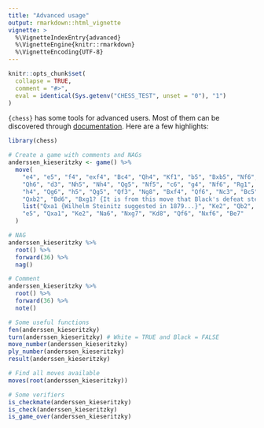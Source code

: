```yaml
---
title: "Advanced usage"
output: rmarkdown::html_vignette
vignette: >
  %\VignetteIndexEntry{advanced}
  %\VignetteEngine{knitr::rmarkdown}
  %\VignetteEncoding{UTF-8}
---
```


```r
knitr::opts_chunk$set(
  collapse = TRUE,
  comment = "#>",
  eval = identical(Sys.getenv("CHESS_TEST", unset = "0"), "1")
)
```

`{chess}` has some tools for advanced users. Most of them can be discovered
through [documentation](https://curso-r.github.io/chess/reference/index.html).
Here are a few highlights:

```r
library(chess)

# Create a game with comments and NAGs
anderssen_kieseritzky <- game() %>%
  move(
    "e4", "e5", "f4", "exf4", "Bc4", "Qh4", "Kf1", "b5", "Bxb5", "Nf6", "Nf3",
    "Qh6", "d3", "Nh5", "Nh4", "Qg5", "Nf5", "c6", "g4", "Nf6", "Rg1", "cxb5",
    "h4", "Qg6", "h5", "Qg5", "Qf3", "Ng8", "Bxf4", "Qf6", "Nc3", "Bc5", "Nd5",
    "Qxb2", "Bd6", "Bxg1? {It is from this move that Black's defeat stems.}",
    list("Qxa1 {Wilhelm Steinitz suggested in 1879...}", "Ke2", "Qb2", "Kd2", "Bxg1"),
    "e5", "Qxa1", "Ke2", "Na6", "Nxg7", "Kd8", "Qf6", "Nxf6", "Be7"
  )

# NAG
anderssen_kieseritzky %>%
  root() %>%
  forward(36) %>%
  nag()

# Comment
anderssen_kieseritzky %>%
  root() %>%
  forward(36) %>%
  note()

# Some useful functions
fen(anderssen_kieseritzky)
turn(anderssen_kieseritzky) # White = TRUE and Black = FALSE
move_number(anderssen_kieseritzky)
ply_number(anderssen_kieseritzky)
result(anderssen_kieseritzky)

# Find all moves available
moves(root(anderssen_kieseritzky))

# Some verifiers
is_checkmate(anderssen_kieseritzky)
is_check(anderssen_kieseritzky)
is_game_over(anderssen_kieseritzky)
```
